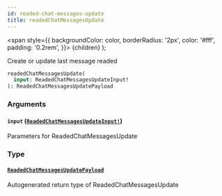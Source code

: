 ```yaml
---
id: readed-chat-messages-update
title: readedChatMessagesUpdate
---
```


<span
style={{
      backgroundColor: color,
      borderRadius: '2px',
      color: '#fff',
      padding: '0.2rem',
    }}>
{children}
</span>
);

Create or update last message readed

```graphql
readedChatMessagesUpdate(
  input: ReadedChatMessagesUpdateInput!
): ReadedChatMessagesUpdatePayload

```

### Arguments

#### `input` ([`ReadedChatMessagesUpdateInput!`](/api/graphql/documentation/inputs/readed-chat-messages-update-input))

Parameters for ReadedChatMessagesUpdate

### Type

#### [`ReadedChatMessagesUpdatePayload`](/api/graphql/documentation/objects/readed-chat-messages-update-payload)

Autogenerated return type of ReadedChatMessagesUpdate
